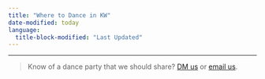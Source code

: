 ```yaml
---
title: "Where to Dance in KW"
date-modified: today
language:
  title-block-modified: "Last Updated"
---
```

---

> Know of a dance party that we should share? [DM us](https://www.instagram.com/fearisthevibekiller/) or [email us](mailto:getdown@fearisthevibekiller.com).

